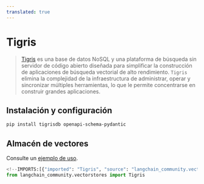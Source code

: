 ```yaml
---
translated: true
---
```


# Tigris

> [Tigris](https://tigrisdata.com) es una base de datos NoSQL y una plataforma de búsqueda sin servidor de código abierto diseñada para simplificar la construcción de aplicaciones de búsqueda vectorial de alto rendimiento.
> `Tigris` elimina la complejidad de la infraestructura de administrar, operar y sincronizar múltiples herramientas, lo que le permite concentrarse en construir grandes aplicaciones.

## Instalación y configuración

```bash
pip install tigrisdb openapi-schema-pydantic
```

## Almacén de vectores

Consulte un [ejemplo de uso](/docs/integrations/vectorstores/tigris).

```python
<!--IMPORTS:[{"imported": "Tigris", "source": "langchain_community.vectorstores", "docs": "https://api.python.langchain.com/en/latest/vectorstores/langchain_community.vectorstores.tigris.Tigris.html", "title": "Tigris"}]-->
from langchain_community.vectorstores import Tigris
```
